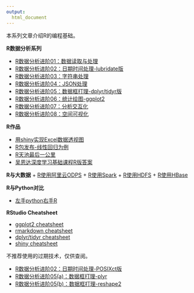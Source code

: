 ```yaml
---
output:
  html_document
---
```


本系列文章介绍R的编程基础。

**R数据分析系列**

+ [R数据分析进阶01：数据读取与处理](R_read_preprocess_old.html)
+ [R数据分析进阶02：日期时间处理-lubridate版](R_datetime.html)
+ [R数据分析进阶03：字符串处理](R_string.html)
+ [R数据分析进阶04：JSON处理](R_JSON.html)
+ [R数据分析进阶05：数据框打理-dplyr/tidyr版](R_dplyr_tidyr.html)
+ [R数据分析进阶06：统计绘图-ggplot2](R_ggplot2.html)
+ [R数据分析进阶07：分析交互化](R_interactive.html)
+ [R数据分析进阶08：空间可视化](spatial_analysis_R_vis.html)

**R作品**

+ [用shiny实现Excel数据透视图](R_shiny_ts_viewer.html)
+ [R包发布-线性回归为例](R_package_dev.html)
+ [R天池最后一公里](R_tianchi_logistics.html)
+ [吴恩达深度学习基础课程R版答案](ml_deep_mining_course_r.html)

**R与大数据**
+ [R使用阿里云ODPS](R_ODPS.html)
+ [R使用Spark](R_spark.html)
+ [R使用HDFS](rhdfs_basic.html)
+ [R使用HBase](rhbase_basic.html)

**R与Python对比**

+ [左手python右手R](left_python_right_r.html)

**RStudio Cheatsheet**

+ [ggplot2 cheatsheet](files/ggplot2-cheatsheet.pdf)
+ [rmarkdown cheatsheet](files/rmarkdown-cheatsheet-2.0.pdf)
+ [dplyr/tidyr cheatsheet](files/dplyr-tidyr-cheatsheet.pdf)
+ [shiny cheatsheet](files/shiny-cheatsheet.pdf)


不推荐使用的过期技术，仅供查阅。

+ [R数据分析进阶02：日期时间处理-POSIXct版](R_datetime_old.html)
+ [R数据分析进阶05(a)：数据框打理-plyr](R_plyr.html)
+ [R数据分析进阶05(b)：数据框打理-reshape2](R_reshape2.html)

